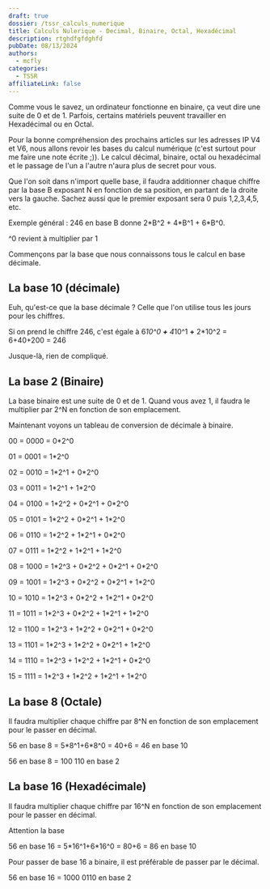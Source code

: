 ```yaml
---
draft: true
dossier: /tssr_calculs_numerique
title: Calculs Nulerique - Decimal, Binaire, Octal, Hexadécimal
description: rtghdfgfdghfd
pubDate: 08/13/2024
authors:
  - mcfly
categories:
  - TSSR
affiliateLink: false
---
```


Comme vous le savez, un ordinateur fonctionne en binaire, ça veut dire une suite de 0 et de 1. Parfois, certains matériels peuvent travailler en Hexadécimal ou en Octal.

Pour la bonne compréhension des prochains articles sur les adresses IP V4 et V6, nous allons revoir les bases du calcul numérique (c'est surtout pour me faire une note écrite ;)). Le calcul décimal, binaire, octal ou hexadécimal et le passage de l'un a l'autre n'aura plus de secret pour vous.

Que l'on soit dans n'import quelle base, il faudra additionner chaque chiffre par la base B exposant N en fonction de sa position, en partant de la droite vers la gauche. Sachez aussi que le premier exposant sera 0 puis 1,2,3,4,5, etc.

Exemple général : 246 en base B donne 2\*B^2 + 4\*B^1 + 6*B^0.

<Alert type="info">^0 revient à multiplier par 1</Alert>

Commençons par la base que nous connaissons tous le calcul en base décimale.

## La base 10 (décimale)

Euh, qu'est-ce que la base décimale ? Celle que l'on utilise tous les jours pour les chiffres.

Si on prend le chiffre 246, c'est égale à 6*10^0 **+** 4*10^1 **+** 2*10^2 = 6+40+200 = 246

Jusque-là, rien de compliqué.



## La base 2 (Binaire)

La base binaire est une suite de 0 et de 1. Quand vous avez 1, il faudra le multiplier par 2^N en fonction de son emplacement.

Maintenant voyons un tableau de conversion de décimale à binaire.

00 = 0000 = 0*2^0

01 = 0001 = 1*2^0

02 = 0010 = 1\*2^1 + 0\*2^0

03 = 0011 = 1\*2^1 + 1\*2^0

04 = 0100 = 1\*2^2 + 0\*2^1 + 0*2^0

05 = 0101 = 1\*2^2 + 0\*2^1 + 1*2^0

06 = 0110 = 1\*2^2 + 1\*2^1 + 0*2^0

07 = 0111 = 1\*2^2 + 1\*2^1 + 1*2^0

08 = 1000 = 1\*2^3 + 0\*2^2 + 0\*2^1 + 0\*2^0

09 = 1001 = 1\*2^3 + 0\*2^2 + 0\*2^1 + 1\*2^0

10 = 1010 = 1\*2^3 + 0\*2^2 + 1\*2^1 + 0\*2^0

11 = 1011 = 1\*2^3 + 0\*2^2 + 1\*2^1 + 1\*2^0

12 = 1100 = 1\*2^3 + 1\*2^2 + 0\*2^1 + 0\*2^0

13 = 1101 = 1\*2^3 + 1\*2^2 + 0\*2^1 + 1\*2^0

14 = 1110 = 1\*2^3 + 1\*2^2 + 1\*2^1 + 0\*2^0

15 = 1111 = 1\*2^3 + 1\*2^2 + 1\*2^1 + 1\*2^0



## La base 8 (Octale)

Il faudra multiplier chaque chiffre par 8^N en fonction de son emplacement pour le passer en décimal.

56 en base 8 = 5\*8^1+6\*8^0 = 40+6 = 46 en base 10

56 en base 8 = 100 110 en base 2



## La base 16 (Hexadécimale)

Il faudra multiplier chaque chiffre par 16^N en fonction de son emplacement pour le passer en décimal.

Attention la base 

56 en base 16 = 5\*16^1+6\*16^0 = 80+6 = 86 en base 10

Pour passer de base 16 a binaire, il est préférable de passer par le décimal.

56 en base 16 = 1000 0110 en base 2
